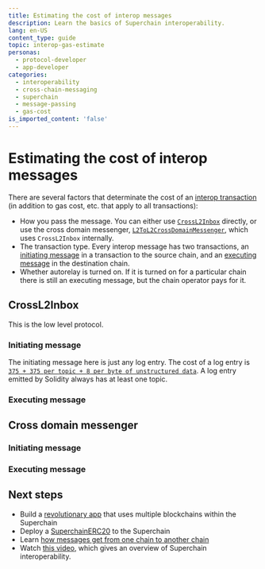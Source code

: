 ```yaml
---
title: Estimating the cost of interop messages
description: Learn the basics of Superchain interoperability.
lang: en-US
content_type: guide
topic: interop-gas-estimate
personas:
  - protocol-developer
  - app-developer
categories:
  - interoperability
  - cross-chain-messaging
  - superchain
  - message-passing
  - gas-cost
is_imported_content: 'false'
---
```




<InteropCallout />

# Estimating the cost of interop messages

There are several factors that determinate the cost of an [interop transaction](/interop/message-passing) (in addition to gas cost, etc. that apply to all transactions):

- How you pass the message.
  You can either use [`CrossL2Inbox`](https://github.com/ethereum-optimism/optimism/blob/develop/packages/contracts-bedrock/src/L2/CrossL2Inbox.sol) directly, or use the cross domain messenger, [`L2ToL2CrossDomainMessenger`](https://github.com/ethereum-optimism/optimism/blob/develop/packages/contracts-bedrock/src/L2/L2ToL2CrossDomainMessenger.sol), which uses `CrossL2Inbox` internally. 
- The transaction type.
  Every interop message has two transactions, an [initiating message](/interop/message-passing#initiating-message) in a transaction to the source chain, and an [executing message](/interop/message-passing#executing-message) in the destination chain.
- Whether autorelay is turned on.
  If it is turned on for a particular chain there is still an executing message, but the chain operator pays for it.

## CrossL2Inbox

This is the low level protocol.

### Initiating message

The initiating message here is just any log entry.
The cost of a log entry is [`375 + 375 per topic + 8 per byte of unstructured data`](https://www.evm.codes/?fork=cancun#a1).
A log entry emitted by Solidity always has at least one topic. 

### Executing message

## Cross domain messenger

### Initiating message

### Executing message

## Next steps

*   Build a [revolutionary app](/app-developers/get-started) that uses multiple blockchains within the Superchain
*   Deploy a [SuperchainERC20](/interop/tutorials/deploy-superchain-erc20) to the Superchain
*   Learn [how messages get from one chain to another chain](/interop/message-passing)
*   Watch [this video](https://www.youtube.com/watch?v=FKc5RgjtGes), which gives an overview of Superchain interoperability.
